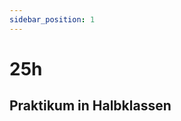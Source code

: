 ```yaml
---
sidebar_position: 1
---
```



# 25h

<Table
  header={["Datum", "Thema", "Inhalt"]}
  compact
  selectable
  rows={[
    { cells: ['20.08.2021', 'Einstieg', 'ICT Einstieg'] },
    { cells: ['27.08.2021', 'ICT', 'BYOD-Basics'] },
    { cells: ['03.09.2021', 'ICT', 'Office: Layout und Gliederung'] },
    { cells: ['10.09.2021', 'ICT', 'Office: Layout und Gliederung'] },
    { cells: ['17.09.2021', 'ICT', 'Office: Layout und Gliederung'] },
    { cells: ['24.09.2021', 'ICT', 'Kurztest Office'], type: 'test' },
    { cells: ['01.10.2021', 'Klassenwoche Leukerbad', ''], type: 'holiday' },
    { cells: ['08.10.2021', 'Herbstferien', ''], type: 'holiday' },
    { cells: ['15.10.2021', 'Herbstferien', ''], type: 'holiday' },
    { cells: ['22.10.2021', 'Herbstferien', ''], type: 'holiday' },
    { cells: ['25.10.2021', 'Start BYOD Prüfungen', ''], type: 'test' },
    { cells: ['29.10.2021', 'Codes und Daten', 'Zahlensysteme'] },
    { cells: ['05.11.2021', 'Codes und Daten', 'Zahlensysteme'] },
    { cells: ['12.11.2021', 'Codes und Daten', 'Farbdarstellung'] },
    { cells: ['19.11.2021', 'Codes und Daten', 'Textcodierung'] },
    { cells: ['03.12.2021', 'Codes und Daten', 'Textcodierung'] },
    { cells: ['10.12.2021', 'Codes und Daten', 'QR Codes'] },
    { cells: ['17.12.2021', 'Codes und Daten', 'Grafikformate'] },
    { cells: ['24.12.2021', 'Winterferien', ''], type: 'holiday' },
    { cells: ['31.12.2021', 'Winterferien', ''], type: 'holiday' },
    { cells: ['07.01.2022', 'Winterferien', ''], type: 'holiday' },
    { cells: ['14.01.2022', 'Codes und Daten', 'Anwendungen'] },
    { cells: ['19.01.2022', 'Notenschluss', ''], type: 'event' },
    { cells: ['21.01.2022', 'Codes und Daten', 'Anwendungen'] },
    { cells: ['28.01.2022', 'Codes und Daten', 'Test (schriftlich)'], type: 'test' }
  ]}
/>

## Praktikum in Halbklassen

<Table
  header={["Datum", "Halbklasse", "Thema", "Inhalt"]}
  compact
  selectable
  rows={[
    { cells: ['16.08.2021', '', 'Erster Schultag', ''], type: 'holiday' },
    { cells: ['23.08.2021', 'A', 'Programmieren 1', 'Algorithmen & RoboZZle'] },
    { cells: ['30.08.2021', 'B', 'Programmieren 1', 'Algorithmen & RoboZZle'] },
    { cells: ['06.09.2021', 'A', 'Programmieren 1', 'Algorithmen & Einstieg Python'] },
    { cells: ['13.09.2021', 'B', 'Programmieren 1', 'Algorithmen & Einstieg Python'] },
    { cells: ['20.09.2021', 'A', 'Programmieren 1', 'Turtle Grafik'] },
    { cells: ['01.10.2021', '', 'Klassenwoche', ''], type: 'holiday' },
    { cells: ['08.10.2021', '', 'Herbstferien', ''], type: 'holiday' },
    { cells: ['15.10.2021', '', 'Herbstferien', ''], type: 'holiday' },
    { cells: ['22.10.2021', '', 'Herbstferien', ''], type: 'holiday' },
    { cells: ['25.10.2021', '', 'Start BYOD Prüfungen', ''], type: 'test' },
    { cells: ['25.10.2021', 'B', 'Programmieren 1', 'Turtle Grafik'] },
    { cells: ['01.11.2021', 'A', 'Programmieren 1', 'Wiederholte Ausführung'] },
    { cells: ['08.11.2021', 'B', 'Programmieren 1', 'Wiederholte Ausführung'] },
    { cells: ['15.11.2021', 'A', 'Programmieren 1', 'Variablen, Eingabe & Ausgabe'] },
    { cells: ['22.11.2021', 'B', 'Programmieren 1', 'Variablen, Eingabe & Ausgabe'] },
    { cells: ['29.11.2021', 'A', 'Programmieren 1', 'Audio und Bilder'] },
    { cells: ['06.12.2021', 'B', 'Programmieren 1', 'Audio und Bilder'] },
    { cells: ['13.12.2021', 'A & B', 'Test Programmieren 1', 'Schriftlich & Praktisch'], type: 'test' },
    { cells: ['20.12.2021', 'B & B', '', ''], type: 'holiday' },
    { cells: ['24.12.2021', '', 'Winterferien', ''], type: 'holiday' },
    { cells: ['31.12.2021', '', 'Winterferien', ''], type: 'holiday' },
    { cells: ['07.01.2022', '', 'Winterferien', ''], type: 'holiday' },
    { cells: ['03.01.2022', 'A', '🚧', ''] },
    { cells: ['10.01.2022', 'B', '🚧', ''] },
    { cells: ['17.01.2022', 'A', '🚧', ''] },
    { cells: ['19.01.2022', '', 'Notenschluss', ''], type: 'event' },
    { cells: ['24.01.2022', 'B', '🚧', ''] },
  ]}
/>
